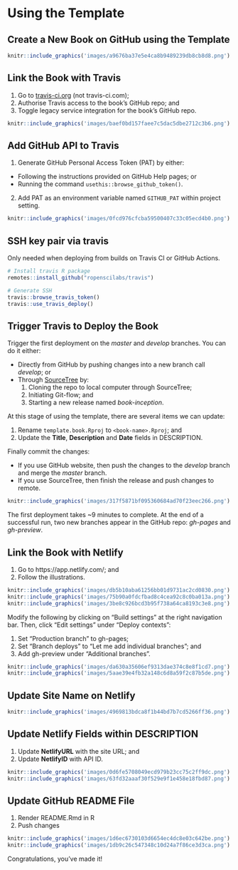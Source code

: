 # Using the Template {#demo}

## Create a New Book on GitHub using the Template

```r
knitr::include_graphics('images/a9676ba37e5e4ca8b9489239db8cb8d8.png')
```

## Link the Book with Travis

1. Go to [travis-ci.org](https://travis-ci.org/) (not travis-ci.com);
2. Authorise Travis access to the book’s GitHub repo; and
3. Toggle legacy service integration for the book’s GitHub repo.

```r
knitr::include_graphics('images/baef0bd157faee7c5dac5dbe2712c3b6.png')
```

## Add GitHub API to Travis

1. Generate GitHub Personal Access Token (PAT) by either:
  *	Following the instructions provided on GitHub Help pages; or
  *	Running the command ```usethis::browse_github_token()```.
2. Add PAT as an environment variable named `GITHUB_PAT` within project setting.

```r
knitr::include_graphics('images/0fcd976cfcba59500407c33c05ecd4b0.png')
```

## SSH key pair via travis

Only needed when deploying from builds on Travis CI or GitHub Actions. 

```r
# Install travis R package
remotes::install_github("ropenscilabs/travis")

# Generate SSH
travis::browse_travis_token()
travis::use_travis_deploy()
```

## Trigger Travis to Deploy the Book

Trigger the first deployment on the *master* and *develop* branches.
You can do it either:

* Directly from GitHub by pushing changes into a new branch call *develop*; or
* Through [SourceTree](https://www.sourcetreeapp.com/) by:
  1. Cloning the repo to local computer through SourceTree;
  2. Initiating Git-flow; and
  3. Starting a new release named *book-inception*.

At this stage of using the template, there are several items we can update:

1. Rename `template.book.Rproj` to `<book-name>.Rproj`; and
2. Update the **Title**, **Description** and **Date** fields in DESCRIPTION.

Finally commit the changes:

* If you use GitHub website, then push the changes to the *develop* branch and
merge the *master* branch.
* If you use SourceTree, then finish the release and push changes to remote.

```r
knitr::include_graphics('images/317f5871bf095360684ad70f23eec266.png')
```

The first deployment takes ~9 minutes to complete. At the end of a
successful run, two new branches appear in the GitHub repo: *gh-pages* and
*gh-preview*.

## Link the Book with Netlify

1. Go to https://app.netlify.com/; and
2. Follow the illustrations.

```r
knitr::include_graphics('images/db5b10aba61256bb01d9731ac2cd0830.png')
knitr::include_graphics('images/75b90a0fdcfbad8c4cea92c8c0ba013a.png')
knitr::include_graphics('images/3be8c926bcd3b95f738a64ca8193c3e8.png')
```

Modify the following by clicking on "Build settings" at the right navigation
bar. Then, click "Edit settings" under "Deploy contexts":

1. Set "Production branch" to gh-pages;
2. Set "Branch deploys" to "Let me add individual branches"; and 
3. Add gh-preview under "Additional branches". 

```r
knitr::include_graphics('images/da630a35606ef9313dae374c8e8f1cd7.png')
knitr::include_graphics('images/5aae39e4fb32a148c6d8a59f2c87b5de.png')
```

## Update Site Name on Netlify

```r
knitr::include_graphics('images/4969813bdca8f1b44bd7b7cd5266ff36.png')
```

## Update Netlify Fields within DESCRIPTION 

1. Update **NetlifyURL** with the site URL; and
2. Update **NetlifyID** with API ID.

```r
knitr::include_graphics('images/0d6fe5708049ecd979b23cc75c2ff9dc.png')
knitr::include_graphics('images/63fd32aaaf30f529e9f1e458e18fbd87.png')
```

## Update GitHub README File

1. Render README.Rmd in R
2. Push changes 

```r
knitr::include_graphics('images/1d6ec6730103d6654ec4dc8e03c642be.png')
knitr::include_graphics('images/1db9c26c547348c10d24a7f86ce3d3ca.png')
```

Congratulations, you've made it!
